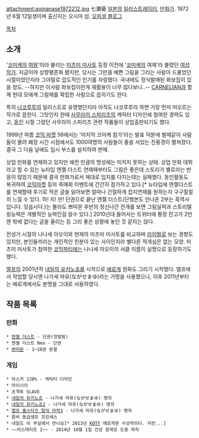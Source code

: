 attachment:aoinanase1972212.jpg
七瀬葵
[[일본]]의 [[일러스트레이터]], [[만화가]]. 1972년 6월 12일생이며 출신지는 오시마 섬. [http://ameblo.jp/aoinanase/ 오피셜 블로그]

[[목차]]
== 소개 ==
'[[코미케]]의 [[여왕]]'이라 불리는 [[미츠미 미사토]] 등장 이전에 '[[코미케]]의 여제'라 불렸던 [[여성]] [[작가]]. 지금이야 상향평준화 됐지만, 당시는 그만큼 예쁜 그림을 그리는 사람이 드물었던 시절이었던지라 그야말로 압도적인 인기를 자랑했다. 국내에도 정식발매된 화보집이 있을 정도. --하지만 이사람 화보집이란게 재활용이 너무 많다보니..-- [[CARNELIAN]]과 함께 현대 모에계 그림체를 확립한 사람으로 꼽히기도 한다.

특히 [[나코루루]]의 일러스트로 유명했던지라 아직도 나코루루라 하면 가장 먼저 떠오르는 작가로 꼽힌다. 그탓인지 한때 [[사무라이 스피리츠]]의 캐릭터 디자인에 참여한 경력도 있고, [[동인]] 시절 그렸던 사무라이 스피리츠 관련 작품들이 상업출판되기도 했다.

1999년 여름 [[코믹 마켓]] 56에서는 '마지막 코미케 참가'라는 발표 덕분에 벌떼같이 사람들이 몰려 폐장 시간 시점에서도 1000여명의 사람들이 줄을 서있는 진풍경이 펼쳐졌다. 결국 그 다음 날에도 임시 부스를 설치하여 판매.

상업 만화를 연재하고 있지만 예전 만큼의 명성에는 미치지 못하는 상태. 상업 만화 데뷔라고 할 수 있는 뉴타입 엔젤 더스트 연재때부터도 그림은 좋은데 스토리가 별로라는 반응이 많았기 때문에 결국 만화가로서 제대로 입지를 다지는데는 실패했다. 동인활동도 복귀하여 [[코믹마켓]] 등의 즉매회 이벤트에 간간히 참가하고 있다.[* 뉴타입에 엔젤더스트를 연재할때 후기로 적은 글을 읽어보면 얼마나 간절하게 잡지연재를 원하는지 구구절절히 느낄 수 있다. 하! 지! 만! 단권으로 끝난 엔젤 더스트(단행본도 안나온 2부는 흑역사입니다. 잊읍시다.)는 몰라도 쁘띠몬 후반의 정신나간 전개를 보면 그림실력과 스토리텔링능력은 개별적인 능력인걸 알수 있다.] 2010년대 들어서는 트위터에 통장 잔고가 2만엔 밖에 없다는 글을 올리는 등 그리 좋은 상황에 놓인 것 같지는 않다.

전성기 시절의 나나세 아오이와 현재의 미츠미 미사토를 비교하며 [[라이벌]]로 보는 경향도 있지만, 본인들끼리는 개인적인 친분이 있는 사이인지라 별다른 적개심은 없는 모양. 미츠미 미사토가 참여한 [[코믹파티]]에는 나나세 아오이의 서클 이름이 실명으로 등장하기도 했다.

[[엘프(게임 회사)|엘프]]의 2001년작 [[내일의 유키노죠]]를 시작으로 [[에로게]] 원화도 그리기 시작했다. 엘프에서 작업할 당시엔 나가세 마유(ながせまゆ)라는 가명을 사용했으나, 이후 2011년부터는 에로게에서도 본명을 그대로 사용하였다.

== 작품 목록 ==
=== 만화 ===
 * [[엔젤 더스트]] - 단권(정발됨)
 * 엔젤 더스트 Neo - 단권
 * [[쁘띠몬]] - 1~10권 완결

=== 게임 ===
 * 아스카 120% - 캐릭터 디자인
 * 아이시아
 * 초격투 SLAVE
 * [[내일의 유키노죠]] - 나가세 마유(ながせまゆ) 명의
 * [[내일의 유키노죠2]] - 나가세 마유(ながせまゆ) 명의
 * [[엘프 올스타즈 탈의 마작3]] - 나가세 마유(ながせまゆ) 명의
 * 좀비 동급생은 프린세스
 * 내일도 이 부실에서 만나요[* 2013년 [[KOTY]] 에로게판 수상작이다. 저런...]
 * ~~미스테리트 2~~ - 2014년 10월 1일 건강 문제로 도중 하차
